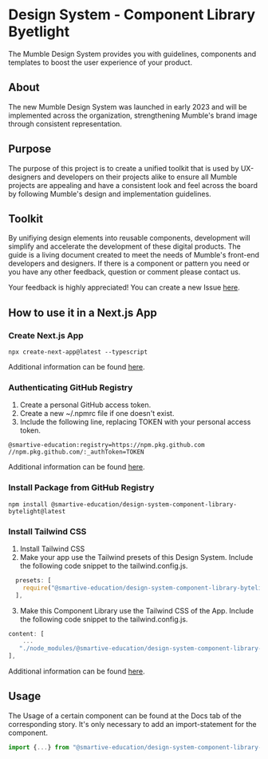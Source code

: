 
<Meta title="Introduction" />

# Design System - Component Library Byetlight

The Mumble Design System provides you with guidelines, components and templates to boost the user experience of your
product.

## About

The new Mumble Design System was launched in early 2023 and will be implemented across the organization,
strengthening Mumble's brand image through consistent representation.

## Purpose

The purpose of this project is to create a unified toolkit that is used by UX-designers and developers on their
projects alike to ensure all Mumble projects are appealing and have a consistent look and feel across the board by
following Mumble's design and implementation guidelines.

## Toolkit

By unifiying design elements into reusable components, development will simplify and accelerate the development of
these digital products. The guide is a living document created to meet the needs of Mumble's front-end developers
and designers. If there is a component or pattern you need or you have any other feedback, question or comment
please contact us.

Your feedback is highly appreciated! You can create a new Issue [here](https://github.com/smartive-education/design-system-component-library-bytelight/issues).

## How to use it in a Next.js App

### Create Next.js App

```console
npx create-next-app@latest --typescript
```

Additional information can be found [here](https://nextjs.org/docs/getting-started).

### Authenticating GitHub Registry

1. Create a personal GitHub access token.
2. Create a new ~/.npmrc file if one doesn't exist.
3. Include the following line, replacing TOKEN with your personal access token.

```console
@smartive-education:registry=https://npm.pkg.github.com
//npm.pkg.github.com/:_authToken=TOKEN
```

Additional information can be found [here](https://docs.github.com/en/packages/working-with-a-github-packages-registry/working-with-the-npm-registry).

### Install Package from GitHub Registry

```console
npm install @smartive-education/design-system-component-library-bytelight@latest
```

### Install Tailwind CSS

1. Install Tailwind CSS
2. Make your app use the Tailwind presets of this Design System. Include the following code snippet
   to the tailwind.config.js.

```javascript
  presets: [
    require("@smartive-education/design-system-component-library-bytelight/byteLightTailwind"),
  ],
```

3. Make this Component Library use the Tailwind CSS of the App. Include the following code snippet
   to the tailwind.config.js.

```javascript
content: [
    ...
   "./node_modules/@smartive-education/design-system-component-library-bytelight/dist/**/*.{js,ts,jsx,tsx}"
],
```

Additional information can be found [here](https://tailwindcss.com/docs/guides/nextjs).

## Usage

The Usage of a certain component can be found at the Docs tab of the corresponding story.
It's only necessary to add an import-statement for the component.

```javascript
import {...} from "@smartive-education/design-system-component-library-bytelight";
```
